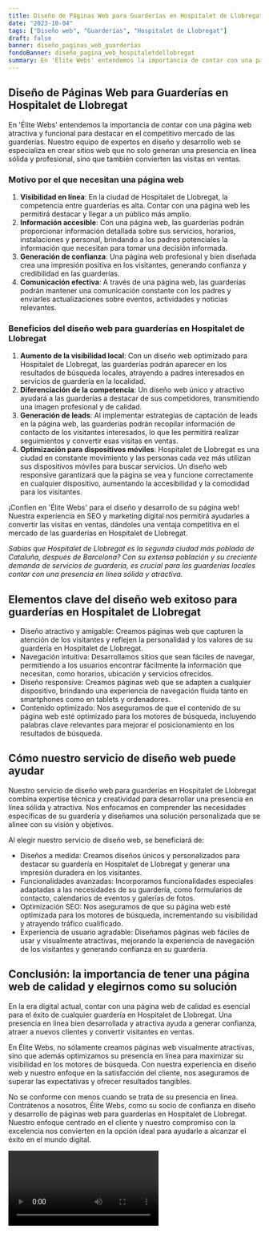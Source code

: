 ```yaml
---
title: Diseño de Páginas Web para Guarderías en Hospitalet de Llobregat
date: "2023-10-04"
tags: ["Diseño web", "Guarderías", "Hospitalet de Llobregat"]
draft: false
banner: diseño_paginas_web_guarderías
fondoBanner: diseño_pagina_web_hospitaletdellobregat
summary: En 'Élite Webs' entendemos la importancia de contar con una página web atractiva y funcional para destacar en el competitivo mercado de las guarderías. Nuestro equipo de expertos en diseño y desarrollo web se especializa en crear sitios web que no solo generan una presencia en línea sólida y profesional, sino que también convierten las visitas en ventas.
---
```



## Diseño de Páginas Web para Guarderías en Hospitalet de Llobregat

En 'Élite Webs' entendemos la importancia de contar con una página web atractiva y funcional para destacar en el competitivo mercado de las guarderías. Nuestro equipo de expertos en diseño y desarrollo web se especializa en crear sitios web que no solo generan una presencia en línea sólida y profesional, sino que también convierten las visitas en ventas.

### Motivo por el que necesitan una página web

1. **Visibilidad en línea**: En la ciudad de Hospitalet de Llobregat, la competencia entre guarderías es alta. Contar con una página web les permitirá destacar y llegar a un público más amplio.
2. **Información accesible**: Con una página web, las guarderías podrán proporcionar información detallada sobre sus servicios, horarios, instalaciones y personal, brindando a los padres potenciales la información que necesitan para tomar una decisión informada.
3. **Generación de confianza**: Una página web profesional y bien diseñada crea una impresión positiva en los visitantes, generando confianza y credibilidad en las guarderías.
4. **Comunicación efectiva**: A través de una página web, las guarderías podrán mantener una comunicación constante con los padres y enviarles actualizaciones sobre eventos, actividades y noticias relevantes.

### Beneficios del diseño web para guarderías en Hospitalet de Llobregat

1. **Aumento de la visibilidad local**: Con un diseño web optimizado para Hospitalet de Llobregat, las guarderías podrán aparecer en los resultados de búsqueda locales, atrayendo a padres interesados en servicios de guardería en la localidad.
2. **Diferenciación de la competencia**: Un diseño web único y atractivo ayudará a las guarderías a destacar de sus competidores, transmitiendo una imagen profesional y de calidad.
3. **Generación de leads**: Al implementar estrategias de captación de leads en la página web, las guarderías podrán recopilar información de contacto de los visitantes interesados, lo que les permitirá realizar seguimientos y convertir esas visitas en ventas.
4. **Optimización para dispositivos móviles**: Hospitalet de Llobregat es una ciudad en constante movimiento y las personas cada vez más utilizan sus dispositivos móviles para buscar servicios. Un diseño web responsive garantizará que la página se vea y funcione correctamente en cualquier dispositivo, aumentando la accesibilidad y la comodidad para los visitantes.

¡Confíen en 'Élite Webs' para el diseño y desarrollo de su página web! Nuestra experiencia en SEO y marketing digital nos permitirá ayudarles a convertir las visitas en ventas, dándoles una ventaja competitiva en el mercado de las guarderías en Hospitalet de Llobregat.

_Sabías que Hospitalet de Llobregat es la segunda ciudad más poblada de Cataluña, después de Barcelona? Con su extensa población y su creciente demanda de servicios de guardería, es crucial para las guarderías locales contar con una presencia en línea sólida y atractiva._

<GifSeo />

<Cta />

## Elementos clave del diseño web exitoso para guarderías en Hospitalet de Llobregat

- Diseño atractivo y amigable: Creamos páginas web que capturen la atención de los visitantes y reflejen la personalidad y los valores de su guardería en Hospitalet de Llobregat.
- Navegación intuitiva: Desarrollamos sitios que sean fáciles de navegar, permitiendo a los usuarios encontrar fácilmente la información que necesitan, como horarios, ubicación y servicios ofrecidos.
- Diseño responsive: Creamos páginas web que se adapten a cualquier dispositivo, brindando una experiencia de navegación fluida tanto en smartphones como en tablets y ordenadores.
- Contenido optimizado: Nos aseguramos de que el contenido de su página web esté optimizado para los motores de búsqueda, incluyendo palabras clave relevantes para mejorar el posicionamiento en los resultados de búsqueda.

## Cómo nuestro servicio de diseño web puede ayudar

Nuestro servicio de diseño web para guarderías en Hospitalet de Llobregat combina expertise técnica y creatividad para desarrollar una presencia en línea sólida y atractiva. Nos enfocamos en comprender las necesidades específicas de su guardería y diseñamos una solución personalizada que se alinee con su visión y objetivos.

Al elegir nuestro servicio de diseño web, se beneficiará de:

- Diseños a medida: Creamos diseños únicos y personalizados para destacar su guardería en Hospitalet de Llobregat y generar una impresión duradera en los visitantes.
- Funcionalidades avanzadas: Incorporamos funcionalidades especiales adaptadas a las necesidades de su guardería, como formularios de contacto, calendarios de eventos y galerías de fotos.
- Optimización SEO: Nos aseguramos de que su página web esté optimizada para los motores de búsqueda, incrementando su visibilidad y atrayendo tráfico cualificado.
- Experiencia de usuario agradable: Diseñamos páginas web fáciles de usar y visualmente atractivas, mejorando la experiencia de navegación de los visitantes y generando confianza en su guardería.

## Conclusión: la importancia de tener una página web de calidad y elegirnos como su solución

En la era digital actual, contar con una página web de calidad es esencial para el éxito de cualquier guardería en Hospitalet de Llobregat. Una presencia en línea bien desarrollada y atractiva ayuda a generar confianza, atraer a nuevos clientes y convertir visitantes en ventas.

En Élite Webs, no sólamente creamos páginas web visualmente atractivas, sino que además optimizamos su presencia en línea para maximizar su visibilidad en los motores de búsqueda. Con nuestra experiencia en diseño web y nuestro enfoque en la satisfacción del cliente, nos aseguramos de superar las expectativas y ofrecer resultados tangibles.

No se conforme con menos cuando se trata de su presencia en línea. Contrátenos a nosotros, Élite Webs, como su socio de confianza en diseño y desarrollo de páginas web para guarderías en Hospitalet de Llobregat. Nuestro enfoque centrado en el cliente y nuestro compromiso con la excelencia nos convierten en la opción ideal para ayudarle a alcanzar el éxito en el mundo digital.

<Video />

<CtaBot job="Guarderías" city="Hospitalet de Llobregat" />

<Gmaps query="Hospitalet de Llobregat+españa+maps" />
